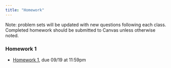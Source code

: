 ```yaml
---
title: "Homework"
---
```


Note: problem sets will be updated with new questions following each class. Completed homework should be submitted to Canvas unless otherwise noted.

### Homework 1

-   [Homework 1](hw/310_hw1.pdf), due 09/19 at 11:59pm
